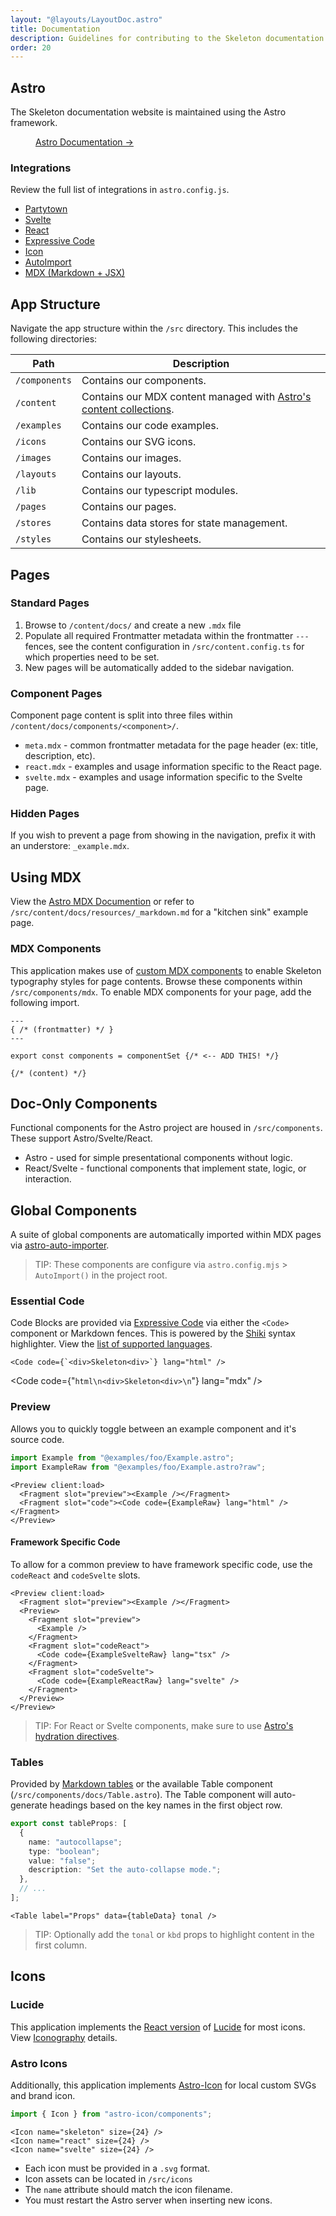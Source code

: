 ```yaml
---
layout: "@layouts/LayoutDoc.astro"
title: Documentation
description: Guidelines for contributing to the Skeleton documentation website.
order: 20
---
```



## Astro

The Skeleton documentation website is maintained using the Astro framework.

<figure class="linker bg-noise">
  <a href="https://astro.build/" target="_blank" class="btn preset-filled">
    Astro Documentation &rarr;
  </a>
</figure>

### Integrations

Review the full list of integrations in `astro.config.js`.

- [Partytown](https://docs.astro.build/en/guides/integrations-guide/partytown/)
- [Svelte](https://docs.astro.build/en/guides/integrations-guide/svelte/)
- [React](https://docs.astro.build/en/guides/integrations-guide/react/)
- [Expressive Code](https://expressive-code.com/)
- [Icon](https://www.astroicon.dev/)
- [AutoImport](https://github.com/delucis/astro-auto-import)
- [MDX (Markdown + JSX)](https://docs.astro.build/en/guides/markdown-content/)

## App Structure

Navigate the app structure within the `/src` directory. This includes the following directories:

| Path          | Description                                                                                                                   |
| ------------- | ----------------------------------------------------------------------------------------------------------------------------- |
| `/components` | Contains our components.                                                                                                      |
| `/content`    | Contains our MDX content managed with [Astro's content collections](https://docs.astro.build/en/guides/content-collections/). |
| `/examples`   | Contains our code examples.                                                                                                   |
| `/icons`      | Contains our SVG icons.                                                                                                       |
| `/images`     | Contains our images.                                                                                                          |
| `/layouts`    | Contains our layouts.                                                                                                         |
| `/lib`        | Contains our typescript modules.                                                                                              |
| `/pages`      | Contains our pages.                                                                                                           |
| `/stores`     | Contains data stores for state management.                                                                                    |
| `/styles`     | Contains our stylesheets.                                                                                                     |

## Pages

### Standard Pages

1. Browse to `/content/docs/` and create a new `.mdx` file
2. Populate all required Frontmatter metadata within the frontmatter `---` fences, see the content configuration in `/src/content.config.ts` for which properties need to be set.
3. New pages will be automatically added to the sidebar navigation.

### Component Pages

Component page content is split into three files within `/content/docs/components/<component>/`.

- `meta.mdx` - common frontmatter metadata for the page header (ex: title, description, etc).
- `react.mdx` - examples and usage information specific to the React page.
- `svelte.mdx` - examples and usage information specific to the Svelte page.

### Hidden Pages

If you wish to prevent a page from showing in the navigation, prefix it with an understore: `_example.mdx`.

## Using MDX

View the [Astro MDX Documention](https://docs.astro.build/en/guides/markdown-content/) or refer to `/src/content/docs/resources/_markdown.md` for a "kitchen sink" example page.

### MDX Components

This application makes use of [custom MDX components](https://mdxjs.com/table-of-components/) to enable Skeleton typography styles for page contents. Browse these components within `/src/components/mdx`. To enable MDX components for your page, add the following import.

```mdx
---
{ /* (frontmatter) */ }
---

export const components = componentSet {/* <-- ADD THIS! */}

{/* (content) */}
```

## Doc-Only Components

Functional components for the Astro project are housed in `/src/components`. These support Astro/Svelte/React.

- Astro - used for simple presentational components without logic.
- React/Svelte - functional components that implement state, logic, or interaction.

## Global Components

A suite of global components are automatically imported within MDX pages via [astro-auto-importer](https://github.com/delucis/astro-auto-import/tree/main/packages/astro-auto-import).

> TIP: These components are configure via `astro.config.mjs` > `AutoImport()` in the project root.

### Essential Code

Code Blocks are provided via [Expressive Code](https://expressive-code.com/) via either the `<Code>` component or Markdown fences. This is powered by the [Shiki](https://shiki.matsu.io/) syntax highlighter. View the [list of supported languages](https://github.com/shikijs/textmate-grammars-themes/blob/main/packages/tm-grammars/README.md).

```tsx
<Code code={`<div>Skeleton<div>`} lang="html" />
```

<Code code={"```html\n<div>Skeleton<div>\n```"} lang="mdx" />

### Preview

Allows you to quickly toggle between an example component and it's source code.

```ts
import Example from "@examples/foo/Example.astro";
import ExampleRaw from "@examples/foo/Example.astro?raw";
```

```astro
<Preview client:load>
  <Fragment slot="preview"><Example /></Fragment>
  <Fragment slot="code"><Code code={ExampleRaw} lang="html" /></Fragment>
</Preview>
```

#### Framework Specific Code

To allow for a common preview to have framework specific code, use the `codeReact` and `codeSvelte` slots.

```astro
<Preview client:load>
  <Fragment slot="preview"><Example /></Fragment>
  <Preview>
    <Fragment slot="preview">
      <Example />
    </Fragment>
    <Fragment slot="codeReact">
      <Code code={ExampleSvelteRaw} lang="tsx" />
    </Fragment>
    <Fragment slot="codeSvelte">
      <Code code={ExampleReactRaw} lang="svelte" />
    </Fragment>
  </Preview>
</Preview>
```

> TIP: For React or Svelte components, make sure to use [Astro's hydration directives](https://docs.astro.build/en/guides/framework-components/#hydrating-interactive-components).

### Tables

Provided by [Markdown tables](https://www.tablesgenerator.com/markdown_tables) or the available Table component (`/src/components/docs/Table.astro`). The Table component will auto-generate headings based on the key names in the first object row.

```ts
export const tableProps: [
  {
    name: "autocollapse";
    type: "boolean";
    value: "false";
    description: "Set the auto-collapse mode.";
  },
  // ...
];
```

```svelte
<Table label="Props" data={tableData} tonal />
```

> TIP: Optionally add the `tonal` or `kbd` props to highlight content in the first column.

## Icons

### Lucide

This application implements the [React version](https://lucide.dev/guide/packages/lucide-react) of [Lucide](https://lucide.dev/) for most icons. View <a href="/docs/integrations/iconography/svelte" class="anchor">Iconography</a> details.

### Astro Icons

Additionally, this application implements [Astro-Icon](https://www.astroicon.dev/) for local custom SVGs and brand icon.

```ts
import { Icon } from "astro-icon/components";
```

```tsx
<Icon name="skeleton" size={24} />
<Icon name="react" size={24} />
<Icon name="svelte" size={24} />
```

- Each icon must be provided in a `.svg` format.
- Icon assets can be located in `/src/icons`
- The `name` attribute should match the icon filename.
- You must restart the Astro server when inserting new icons.
